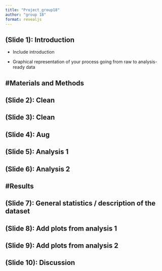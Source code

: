 ```yaml
---
title: "Project_group18"
author: "group 18"
format: revealjs
---
```


## (Slide 1): Introduction 

-   Include introduction

-   Graphical representation of your process going from raw to analysis-ready data

## #Materials and Methods

## (Slide 2): Clean 

## (Slide 3): Clean

## (Slide 4): Aug 

## (Slide 5): Analysis 1

## (Slide 6): Analysis 2 

## **#Results** 

## (Slide 7): General statistics / description of the dataset

## (Slide 8): Add plots from analysis 1 

## (Slide 9): Add plots from analysis 2

## **(Slide 10): Discussion** 
